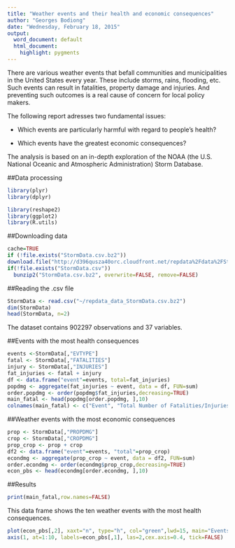 ```yaml
---
title: "Weather events and their health and economic consequences"
author: "Georges Bodiong"
date: "Wednesday, February 18, 2015"
output:
  word_document: default
  html_document:
    highlight: pygments
---
```


There are various weather events that befall communities and municipalities in the United States every year. These include storms, rains, flooding, etc. Such events can result in fatalities, property damage and injuries. And preventing such outcomes is a real cause of concern for local policy makers. 

The following report adresses two fundamental issues:

+ Which events are particularly harmful with regard to people's health?

+ Which events have the greatest economic consequences?

The analysis is based on an in-depth exploration of the NOAA (the U.S. National Oceanic and Atmospheric Administration) Storm Database.

##Data processing
```r
library(plyr)
library(dplyr)
```
```r
library(reshape2)
library(ggplot2)
library(R.utils)
```


##Downloading data
```r
cache=TRUE
if (!file.exists("StormData.csv.bz2")) 
download.file("http://d396qusza40orc.cloudfront.net/repdata%2Fdata%2FStormData.csv.bz2", destfile="~/StormData")
if(!file.exists("StormData.csv"))
  bunzip2("StormData.csv.bz2", overwrite=FALSE, remove=FALSE)
```
##Reading the .csv file
```r
StormData <- read.csv("~/repdata_data_StormData.csv.bz2")
dim(StormData)
head(StormData, n=2)
```
The dataset contains 902297 observations and 37 variables. 

##Events with the most health consequences
```r
events <-StormData[,"EVTYPE"]
fatal <- StormData[,"FATALITIES"]
injury <- StormData[,"INJURIES"]
fat_injuries <- fatal + injury
df <- data.frame("event"=events, total=fat_injuries)
popdmg <- aggregate(fat_injuries ~ event, data = df, FUN=sum)
order.popdmg <- order(popdmg$fat_injuries,decreasing=TRUE)
main_fatal <- head(popdmg[order.popdmg, ],10)
colnames(main_fatal) <- c("Event", "Total Number of Fatalities/Injuries")
```

##Weather events with the most economic consequences
```r
prop <- StormData[,"PROPDMG"]
crop <- StormData[,"CROPDMG"]
prop_crop <- prop + crop
df2 <- data.frame("event"=events, "total"=prop_crop)
econdmg <- aggregate(prop_crop ~ event, data = df2, FUN=sum)
order.econdmg <- order(econdmg$prop_crop,decreasing=TRUE)
econ_pbs <- head(econdmg[order.econdmg, ],10)
```
##Results
```r
print(main_fatal,row.names=FALSE)
```

This data frame shows the ten weather events with the most health consequences. 

```r
plot(econ_pbs[,2], xaxt="n", type="h", col="green",lwd=15, main="Events and their economic damages", xlab="", ylab="Economic Loss($)") 
axis(1, at=1:10, labels=econ_pbs[,1], las=2,cex.axis=0.4, tick=FALSE)
```

